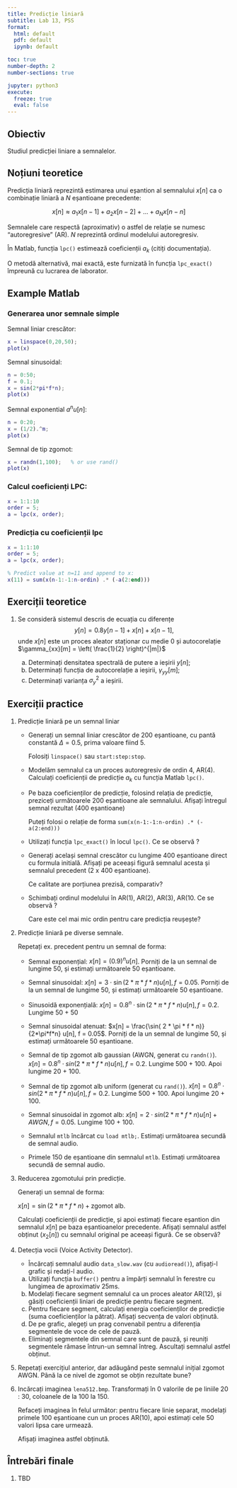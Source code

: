 ```yaml
---
title: Predicție liniară
subtitle: Lab 13, PSS
format:
  html: default
  pdf: default
  ipynb: default

toc: true
number-depth: 2
number-sections: true

jupyter: python3
execute:
  freeze: true
  eval: false
---
```



## Obiectiv

Studiul predicției liniare a semnalelor.

## Noțiuni teoretice

Predicția liniară reprezintă estimarea unui eșantion al semnalului $x[n]$
ca o combinație liniară a $N$ eșantioane precedente:

$$x[n] \approx a_1 x[n-1] + a_2 x[n-2] + ... + a_N x[n-n]$$

Semnalele care respectă (aproximativ) o astfel de relație se numesc "autoregresive" (AR).
$N$ reprezintă ordinul modelului autoregresiv.

În Matlab, funcția `lpc()` estimează coeficienții $a_k$ (citiți documentația).

O metodă alternativă, mai exactă, este furnizată în funcția `lpc_exact()` împreună
cu lucrarea de laborator.

## Example Matlab

### Generarea unor semnale simple

Semnal liniar crescător:

```matlab
x = linspace(0,20,50);
plot(x)
```

Semnal sinusoidal:

```matlab
n = 0:50;
f = 0.1;
x = sin(2*pi*f*n);
plot(x)
```

Semnal exponential $a^n u[n]$:

```matlab
n = 0:20;
x = (1/2).^m;
plot(x)
```

Semnal de tip zgomot:

```matlab
x = randn(1,100);   % or use rand()
plot(x)
```


### Calcul coeficienți LPC:

```matlab
x = 1:1:10
order = 5;
a = lpc(x, order);
```

### Predicția cu coeficienții lpc

```matlab
x = 1:1:10
order = 5;
a = lpc(x, order);

% Predict value at n=11 and append to x:
x(11) = sum(x(n-1:-1:n-ordin) .* (-a(2:end)))
```



## Exerciții teoretice

1. Se consideră sistemul descris de ecuația cu diferențe
	$$y[n] = 0.8 y[n-1] + x[n] + x[n-1],$$
	unde $x[n]$ este un proces aleator staționar cu medie $0$ și 
	autocorelație $\gamma_{xx}[m] = \left( \frac{1}{2} \right)^{|m|}$
	
	a. Determinați densitatea spectrală de putere a ieșirii $y[n]$;
	b. Determinați funcția de autocorelație a ieșirii, $\gamma_{yy}[m]$;
	c. Determinați varianța $\sigma_{y}^2$ a ieșirii.

## Exerciții practice

1. Predicție liniară pe un semnal liniar
  
   - Generați un semnal liniar crescător de 200 eșantioane, cu pantă constantă $\Delta = 0.5$, prima valoare fiind 5.
    
	 Folosiți `linspace()` sau `start:step:stop`.
	
   - Modelăm semnalul ca un proces autoregresiv de ordin 4, AR(4).
    Calculați coeficienții de predicție $a_k$ cu funcția Matlab `lpc()`.
	
   - Pe baza coeficienților de predicție, folosind relația de predicție,
     preziceți următoarele 200 eșantioane ale semnalului.
	 Afișați întregul semnal rezultat (400 eșantioane)
     
     Puteți folosi o relație de forma `sum(x(n-1:-1:n-ordin) .* (-a(2:end)))`

   - Utilizați funcția `lpc_exact()` în locul `lpc()`. Ce se observă ?
   	
   - Generați același semnal crescător cu lungime 400 eșantioane direct cu formula initială.
     Afișați pe aceeași figură semnalul acesta și semnalul precedent (2 x 400 eșantioane).
	
	 Ce calitate are porțiunea prezisă, comparativ?
  
   - Schimbați ordinul modelului în AR(1), AR(2), AR(3), AR(10. Ce se observă ?
  
     Care este cel mai mic ordin pentru care predicția reușește?
	

1. Predicție liniară pe diverse semnale.

   Repetați ex. precedent pentru un semnal de forma:
     
   - Semnal exponențial: $x[n] = (0.9)^n u[n]$. Porniți de la un semnal de lungime 50, și estimați următoarele 50 eșantioane.
   
   - Semnal sinusoidal: $x[n] = 3 \cdot \sin( 2 * \pi * f * n) u[n], f = 0.05$. Porniți de la un semnal de lungime 50, și estimați următoarele 50 eșantioane.
   
   - Sinusoidă exponențială: $x[n] = 0.8^n \cdot \sin( 2 * \pi * f * n) u[n], f = 0.2$. Lungime 50 + 50

   - Semnal sinusoidal atenuat: $x[n] = \frac{\sin( 2 * \pi * f * n)}{2*\pi*f*n}  u[n], f = 0.05$. Porniți de la un semnal de lungime 50, și estimați următoarele 50 eșantioane.

   - Semnal de tip zgomot alb gaussian (AWGN, generat cu `randn()`). $x[n] = 0.8^n \cdot sin( 2 * \pi * f * n) u[n], f = 0.2$. Lungime 500 + 100. Apoi lungime 20 + 100. 
   
   - Semnal de tip zgomot alb uniform (generat cu `rand()`). $x[n] = 0.8^n \cdot sin( 2 * \pi * f * n) u[n], f = 0.2$. Lungime 500 + 100. Apoi lungime 20 + 100. 

   - Semnal sinusoidal in zgomot alb: $x[n] = 2 \cdot sin( 2 * \pi * f * n) u[n] + AWGN, f = 0.05$. Lungime 100 + 100.

   - Semnalul `mtlb` încărcat cu `load mtlb;`. Estimați următoarea secundă de semnal audio.   
   
   - Primele 150 de eșantioane din semnalul `mtlb`. Estimați următoarea secundă de semnal audio.   

3. Reducerea zgomotului prin predicție.

   Generați un semnal de forma:
   
   $x[n] = \sin( 2 * \pi * f * n) + \textrm{zgomot alb}$.
   
   Calculați coeficienții de predicție, și apoi estimați fiecare eșantion din semnalul $x[n]$
   pe baza eșantioanelor precedente. Afișați semnalul astfel obținut ($x_2[n]$) cu
   semnalul original pe aceeași figură. Ce se observă?

4. Detecția vocii (Voice Activity Detector).

   - Încărcați semnalul audio `data_slow.wav` (cu `audioread()`), afișați-l grafic și redați-l
audio.

	a. Utilizați funcția `buffer()` pentru a împărți semnalul în ferestre 
	cu lungimea de aproximativ 25ms.
	b. Modelați fiecare segment semnalul ca un proces aleator AR(12), și găsiți
	coeficienții liniari de predicție pentru fiecare segment.
	c. Pentru fiecare segment, calculați energia coeficienților de predicție
       (suma coeficienților la pătrat). Afișați secvența de valori obținută.
	d. De pe grafic, alegeți un prag convenabil pentru a diferenția segmentele de voce de cele de pauză.
	e. Eliminați segmentele din semnal care sunt de pauză, și reuniți segmentele rămase întrun-un semnal întreg.
	   Ascultați semnalul astfel obținut.
	
5. Repetați exercițiul anterior, dar adăugând peste semnalul inițial zgomot AWGN. Până la ce nivel de zgomot
   se obțin rezultate bune?
  
6. Incărcați imaginea `lena512.bmp`. Transformați în 0 valorile de pe liniile 20 : 30, coloanele de la 100 la 150.

   Refaceți imaginea în felul următor: pentru fiecare linie separat, modelați primele 100 eșantioane cun un proces AR(10), 
   apoi estimați cele 50 valori lipsa care urmează. 
   
   Afișați imaginea astfel obținută.

## Întrebări finale

1. TBD
